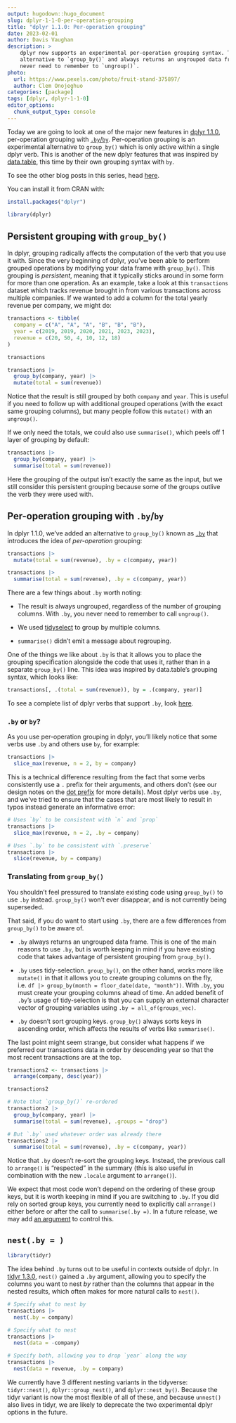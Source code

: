 ```yaml
---
output: hugodown::hugo_document
slug: dplyr-1-1-0-per-operation-grouping
title: "dplyr 1.1.0: Per-operation grouping"
date: 2023-02-01
author: Davis Vaughan
description: >
    dplyr now supports an experimental per-operation grouping syntax. This serves as an
    alternative to `group_by()` and always returns an ungrouped data frame, meaning that you
    never need to remember to `ungroup()`.
photo:
  url: https://www.pexels.com/photo/fruit-stand-375897/
  author: Clem Onojeghuo
categories: [package] 
tags: [dplyr, dplyr-1-1-0]
editor_options: 
  chunk_output_type: console
---
```


Today we are going to look at one of the major new features in [dplyr 1.1.0](https://dplyr.tidyverse.org/news/index.html#dplyr-110), per-operation grouping with [`.by`/`by`](https://dplyr.tidyverse.org/reference/dplyr_by.html).
Per-operation grouping is an experimental alternative to `group_by()` which is only active within a single dplyr verb.
This is another of the new dplyr features that was inspired by [data.table](https://cran.r-project.org/web/packages/data.table/index.html), this time by their own grouping syntax with `by`.

To see the other blog posts in this series, head [here](https://www.tidyverse.org/tags/dplyr-1-1-0/).

You can install it from CRAN with:

```r
install.packages("dplyr")
```

```r
library(dplyr)
```

## Persistent grouping with `group_by()`

In dplyr, grouping radically affects the computation of the verb that you use it with.
Since the very beginning of dplyr, you've been able to perform grouped operations by modifying your data frame with `group_by()`.
This grouping is *persistent*, meaning that it typically sticks around in some form for more than one operation.
As an example, take a look at this `transactions` dataset which tracks revenue brought in from various transactions across multiple companies.
If we wanted to add a column for the total yearly revenue per company, we might do:

```r
transactions <- tibble(
  company = c("A", "A", "A", "B", "B", "B"),
  year = c(2019, 2019, 2020, 2021, 2023, 2023),
  revenue = c(20, 50, 4, 10, 12, 18)
)

transactions
```

```r
transactions |>
  group_by(company, year) |>
  mutate(total = sum(revenue))
```

Notice that the result is still grouped by both `company` and `year`.
This is useful if you need to follow up with additional grouped operations (with the exact same grouping columns), but many people follow this `mutate()` with an `ungroup()`.

If we only need the totals, we could also use `summarise()`, which peels off 1 layer of grouping by default:

```r
transactions |>
  group_by(company, year) |>
  summarise(total = sum(revenue))
```

Here the grouping of the output isn't exactly the same as the input, but we still consider this persistent grouping because some of the groups outlive the verb they were used with.

## Per-operation grouping with `.by`/`by`

In dplyr 1.1.0, we've added an alternative to `group_by()` known as [`.by`](https://dplyr.tidyverse.org/reference/dplyr_by.html) that introduces the idea of *per-operation* grouping:

```r
transactions |>
  mutate(total = sum(revenue), .by = c(company, year))

transactions |>
  summarise(total = sum(revenue), .by = c(company, year))
```

There are a few things about `.by` worth noting:

-   The result is always ungrouped, regardless of the number of grouping columns.
    With `.by`, you never need to remember to call `ungroup()`.

-   We used [tidyselect](https://tidyselect.r-lib.org/reference/language.html) to group by multiple columns.

-   `summarise()` didn't emit a message about regrouping.

One of the things we like about `.by` is that it allows you to place the grouping specification alongside the code that uses it, rather than in a separate `group_by()` line.
This idea was inspired by data.table's grouping syntax, which looks like:

```r
transactions[, .(total = sum(revenue)), by = .(company, year)]
```

To see a complete list of dplyr verbs that support `.by`, look [here](https://dplyr.tidyverse.org/reference/dplyr_by.html#supported-verbs).

### `.by` or `by`?

As you use per-operation grouping in dplyr, you'll likely notice that some verbs use `.by` and others use `by`, for example:

```r
transactions |>
  slice_max(revenue, n = 2, by = company)
```

This is a technical difference resulting from the fact that some verbs consistently use a `.` prefix for their arguments, and others don't (see our design notes on the [dot prefix](https://design.tidyverse.org/dots-prefix.html) for more details).
Most dplyr verbs use `.by`, and we've tried to ensure that the cases that are most likely to result in typos instead generate an informative error:

```r
# Uses `by` to be consistent with `n` and `prop`
transactions |>
  slice_max(revenue, n = 2, .by = company)

# Uses `.by` to be consistent with `.preserve`
transactions |>
  slice(revenue, by = company)
```

### Translating from `group_by()`

You shouldn't feel pressured to translate existing code using `group_by()` to use `.by` instead.
`group_by()` won't ever disappear, and is not currently being superseded.

That said, if you do want to start using `.by`, there are a few differences from `group_by()` to be aware of.

-   `.by` always returns an ungrouped data frame.
    This is one of the main reasons to use `.by`, but is worth keeping in mind if you have existing code that takes advantage of persistent grouping from `group_by()`.

-   `.by` uses tidy-selection.
    `group_by()`, on the other hand, works more like `mutate()` in that it allows you to create grouping columns on the fly, i.e. `df |> group_by(month = floor_date(date, "month"))`.
    With `.by`, you must create your grouping columns ahead of time.
    An added benefit of `.by`'s usage of tidy-selection is that you can supply an external character vector of grouping variables using `.by = all_of(groups_vec)`.

-   `.by` doesn't sort grouping keys.
    `group_by()` always sorts keys in ascending order, which affects the results of verbs like `summarise()`.

The last point might seem strange, but consider what happens if we preferred our transactions data in order by descending year so that the most recent transactions are at the top.

```r
transactions2 <- transactions |>
  arrange(company, desc(year))

transactions2
```

```r
# Note that `group_by()` re-ordered
transactions2 |>
  group_by(company, year) |>
  summarise(total = sum(revenue), .groups = "drop")

# But `.by` used whatever order was already there
transactions2 |>
  summarise(total = sum(revenue), .by = c(company, year))
```

Notice that `.by` doesn't re-sort the grouping keys.
Instead, the previous call to `arrange()` is "respected" in the summary (this is also useful in combination with the new `.locale` argument to `arrange()`).

We expect that most code won't depend on the ordering of these group keys, but it is worth keeping in mind if you are switching to `.by`.
If you did rely on sorted group keys, you currently need to explicitly call `arrange()` either before or after the call to `summarise(.by =)`.
In a future release, we may add [an argument](https://github.com/tidyverse/dplyr/issues/6663) to control this.

## `nest(.by = )`

```r
library(tidyr)
```

The idea behind `.by` turns out to be useful in contexts outside of dplyr.
In [tidyr 1.3.0](https://www.tidyverse.org/blog/2023/01/tidyr-1-3-0/#nestby), `nest()` gained a `.by` argument, allowing you to specify the columns you want to nest *by* rather than the columns that appear in the nested results, which often makes for more natural calls to `nest()`.

```r
# Specify what to nest by
transactions |>
  nest(.by = company)

# Specify what to nest
transactions |>
  nest(data = -company)

# Specify both, allowing you to drop `year` along the way
transactions |>
  nest(data = revenue, .by = company)
```

We currently have 3 different nesting variants in the tidyverse: `tidyr::nest()`, `dplyr::group_nest()`, and `dplyr::nest_by()`.
Because the tidyr variant is now the most flexible of all of these, and because `unnest()` also lives in tidyr, we are likely to deprecate the two experimental dplyr options in the future.
